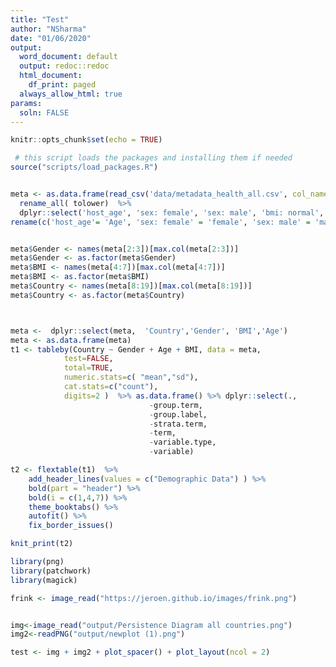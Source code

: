 ```yaml
---
title: "Test"
author: "NSharma"
date: "01/06/2020"
output:
  word_document: default
  output: redoc::redoc
  html_document:
    df_print: paged
  always_allow_html: true  
params:
  soln: FALSE  
---
```



```r
knitr::opts_chunk$set(echo = TRUE)

 # this script loads the packages and installing them if needed
source("scripts/load_packages.R")


meta <- as.data.frame(read_csv('data/metadata_health_all.csv', col_names = TRUE))%>%
  rename_all( tolower)  %>%
  dplyr::select('host_age', 'sex: female', 'sex: male', 'bmi: normal', 'bmi: obese','bmi: overweight', 'bmi: underweight', 'country: brazil','country: canada', 'country: china','country: denmark',  'country: france', 'country: germany',  'country: italy','country: new zealand', 'country: spain',  'country: tanzania, united republic of',  'country: united kingdom',  'country: united states of america') %>%
rename(c('host_age'= 'Age', 'sex: female' = 'female', 'sex: male' = 'male', 'bmi: normal' = 'normal', 'bmi: obese' = 'obese','bmi: overweight' = 'overweight', 'bmi: underweight' = 'underweight', 'country: brazil' = 'Brazil','country: canada' = 'Canada', 'country: china' = "China",'country: denmark' = "Denmark",  'country: france'= "France",'country: germany'= "Germany", 'country: italy'= "Italy",'country: new zealand' = "New Zealand", 'country: spain' = "Spain",  'country: tanzania, united republic of' = "Tanzania",  'country: united kingdom' = "UK",  'country: united states of america' = "USA"))


meta$Gender <- names(meta[2:3])[max.col(meta[2:3])]  
meta$Gender <- as.factor(meta$Gender)
meta$BMI <- names(meta[4:7])[max.col(meta[4:7])] 
meta$BMI <- as.factor(meta$BMI)
meta$Country <- names(meta[8:19])[max.col(meta[8:19])] 
meta$Country <- as.factor(meta$Country)



meta <-  dplyr::select(meta,  'Country','Gender', 'BMI','Age')
meta <- as.data.frame(meta)
t1 <- tableby(Country ~ Gender + Age + BMI, data = meta,
            test=FALSE,
            total=TRUE,
            numeric.stats=c( "mean","sd"),
            cat.stats=c("count"), 
            digits=2 )  %>% as.data.frame() %>% dplyr::select(.,
                               -group.term,
                               -group.label,
                               -strata.term,
                               -term,
                               -variable.type,
                               -variable) 

t2 <- flextable(t1)  %>% 
    add_header_lines(values = c("Demographic Data") ) %>% 
    bold(part = "header") %>%
    bold(i = c(1,4,7)) %>%
    theme_booktabs() %>% 
    autofit() %>% 
    fix_border_issues() 

```

```r
knit_print(t2)
```

```r
library(png)
library(patchwork)
library(magick)

frink <- image_read("https://jeroen.github.io/images/frink.png")


img<-image_read("output/Persistence Diagram all countries.png")
img2<-readPNG("output/newplot (1).png")

test <- img + img2 + plot_spacer() + plot_layout(ncol = 2) 



```


